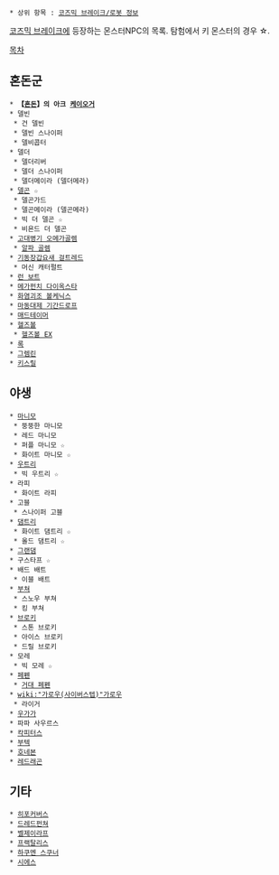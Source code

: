  * 상위 항목 : [[코즈믹 브레이크/로봇 정보]]

[[코즈믹 브레이크]]에 등장하는 몬스터NPC의 목록.
탐험에서 키 몬스터의 경우 ☆.

[[목차]]
== 혼돈군 ==
 * '''【[[혼돈]]】의 아크 [[케이오거]]'''
 * 델빈
  * 건 델빈
  * 델빈 스나이퍼
  * 델비콥터
 * 델더
  * 델더리버
  * 델더 스나이퍼
  * 델더메이라 (델더메라)
 * [[델곤]] ☆
  * 델곤가드
  * 델곤메이라 (델곤메라)
  * 빅 더 델곤 ☆
  * 비욘드 더 델곤
 * [[고대병기 오메가골렘]]
  * [[알파 골렘]]
 * [[기동장갑요새 걸트레드]]
  * 머신 캐터펄트
 * [[런 보트]]
 * [[메가펀치 다이옥스타]]
 * [[화염괴조 볼케닉스]]
 * [[마동대제 기간드로프]]
 * [[매드테이머]]
 * [[헬즈볼]]
  * [[헬즈볼 EX]]
 * [[록]]
 * [[그렘린]]
 * [[키스릴]]
== 야생 ==
 * [[마니모]]
  * 뚱뚱한 마니모
  * 레드 마니모
  * 퍼플 마니모 ☆
  * 화이트 마니모 ☆
 * [[우트리]]
  * 빅 우트리 ☆
 * 라피
  * 화이트 라피
 * 고블
  * 스나이퍼 고블
 * [[댐트리]]
  * 화이트 댐트리 ☆
  * 올드 댐트리 ☆
 * [[그랜댐]]
 * 구스타프 ☆
 * 배드 배트
  * 이블 배트
 * [[부쳐]]
  * 스노우 부쳐
  * 킹 부쳐
 * [[브로키]]
  * 스톤 브로키
  * 아이스 브로키
  * 드릴 브로키
 * 모레
  * 빅 모레 ☆
 * [[페펜]]
  * [[거대 페펜]]
 * [[wiki:"가로우(사이버스텝)"가로우]]
  * 라이거
 * [[우가가]]
 * 파파 사우르스
 * [[칵피터스]]
 * [[부텍]]
 * [[호네본]]
 * [[레드래곤]]

== 기타 ==
 * [[히포커버스]]
 * [[드레드펀쳐]]
 * [[벨제이라프]]
 * [[프랙탈리스]]
 * [[하쿠멘 스쿠너]]
 * [[시에스]]
